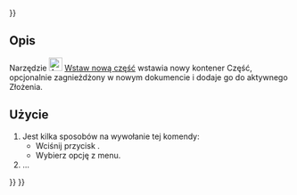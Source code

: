 <languages/>
{{UnfinishedDocu{{#translation:}}}}

{{Docnav/pl
|[[Assembly_InsertLink/pl|Wstaw komponent]]
|[[Assembly_SolveAssembly/pl|Rozwiąż złożenie]]
|[[Assembly_Workbench/pl|środowisko pracy Złożenie]]
|IconL=Assembly_InsertLink.svg
|IconR=Assembly_SolveAssembly.svg
|IconC=Workbench_Assembly.svg
}}

{{GuiCommand/pl
|Name=Assembly InsertNewPart
|Name/pl=Złożenie: Nowa część
|MenuLocation=Złożenie → Wstaw komponent → Nowa część
|Workbenches=[[Assembly_Workbench/pl|Złożenie]]
|Shortcut=
|Version=1.1
|SeeAlso=
}}

<span id="Description"></span>
==Opis==

Narzędzie [[Image:Assembly_InsertNewPart.svg|24px]] [[Assembly_InsertNewPart/pl|Wstaw nową część]] wstawia nowy kontener Część, opcjonalnie zagnieżdżony w nowym dokumencie i dodaje go do aktywnego Złożenia.

<span id="Usage"></span>
==Użycie==

# Jest kilka sposobów na wywołanie tej komendy:
#* Wciśnij przycisk {{Button|[[Image:Assembly_InsertNewPart.svg|16px]] [[Assembly_InsertNewPart/pl|Nowa część]]}}.
#* Wybierz opcję {{MenuCommand|Złożenie → Wstaw komponent → [[Image:Assembly_InsertNewPart.svg|16px]] Nowa część}} z menu.
# ...


{{Docnav/pl
|[[Assembly_InsertLink/pl|Wstaw komponent]]
|[[Assembly_SolveAssembly/pl|Rozwiąż złożenie]]
|[[Assembly_Workbench/pl|środowisko pracy Złożenie]]
|IconL=Assembly_InsertLink.svg
|IconR=Assembly_SolveAssembly.svg
|IconC=Workbench_Assembly.svg
}}

{{Assembly_Tools_navi{{#translation:}}}}
{{Userdocnavi{{#translation:}}}}